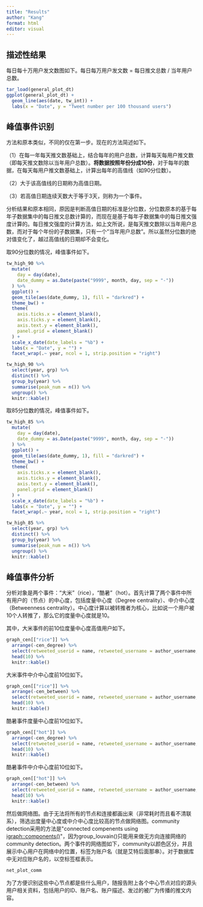 ```yaml
---
title: "Results"
author: "Kang"
format: html
editor: visual
---
```


## 描述性结果

每日每十万用户发文数图如下。每日每万用户发文数 = 每日推文总数 / 当年用户总数。

```r
tar_load(general_plot_dt)
ggplot(general_plot_dt) + 
  geom_line(aes(date, tw_int)) + 
  labs(x = "Date", y = "Tweet number per 100 thousand users")
```

## 峰值事件识别

方法和原本类似，不同的仅在第一步。现在的方法简述如下。

（1）在每一年每天推文数基础上，结合每年的用户总数，计算每天每用户推文数（即每天推文数除以当年用户总数）。**将数据按照年份分成10份**，对于每年的数据，在每天每用户推文数基础上，计算出每年的高值线（如90分位数）。

（2）大于该高值线的日期称为高值日期。

（3）若高值日期连续天数大于等于3天，则称为一个事件。

分析结果和原本相同，原因是判断高值日期的标准是分位数，分位数原本的基于每年子数据集中的每日推文总数计算的，而现在是基于每年子数据集中的每日推文强度计算的。每日推文强度的计算方法，如上文所说，是每天推文数除以当年用户总数，而对于每个年份的子数据集，只有一个"当年用户总数"。所以虽然分位数的绝对值变化了，越过高值线的日期却不会变化。

取90分位数的情况，峰值事件如下。

```r
tw_high_90 %>% 
  mutate(
    day = day(date),
    date_dummy = as.Date(paste("9999", month, day, sep = "-"))
  ) %>% 
  ggplot() + 
  geom_tile(aes(date_dummy, 1), fill = "darkred") + 
  theme_bw() +
  theme(
    axis.ticks.x = element_blank(),
    axis.ticks.y = element_blank(),
    axis.text.y = element_blank(), 
    panel.grid = element_blank()
  ) +
  scale_x_date(date_labels = "%b") + 
  labs(x = "Date", y = "") + 
  facet_wrap(.~ year, ncol = 1, strip.position = "right")

tw_high_90 %>% 
  select(year, grp) %>% 
  distinct() %>% 
  group_by(year) %>% 
  summarise(peak_num = n()) %>% 
  ungroup() %>% 
  knitr::kable()
```

取85分位数的情况，峰值事件如下。

```r
tw_high_85 %>% 
  mutate(
    day = day(date),
    date_dummy = as.Date(paste("9999", month, day, sep = "-"))
  ) %>% 
  ggplot() + 
  geom_tile(aes(date_dummy, 1), fill = "darkred") + 
  theme_bw() +
  theme(
    axis.ticks.x = element_blank(),
    axis.ticks.y = element_blank(),
    axis.text.y = element_blank(), 
    panel.grid = element_blank()
  ) +
  scale_x_date(date_labels = "%b") + 
  labs(x = "Date", y = "") + 
  facet_wrap(.~ year, ncol = 1, strip.position = "right")

tw_high_85 %>% 
  select(year, grp) %>% 
  distinct() %>% 
  group_by(year) %>% 
  summarise(peak_num = n()) %>% 
  ungroup() %>% 
  knitr::kable()
```

## 峰值事件分析

分析对象是两个事件："大米"（rice），"酷暑"（hot）。首先计算了两个事件中所有用户的（节点）的中心度，包括度量中心度（Degree centrality）、中介中心度（Betweenness centrality）。中心度计算以被转推者为核心，比如说一个用户被10个人转推了，那么它的度量中心度就是10。

其中，大米事件的前10位度量中心度高值用户如下。

```r
graph_cen[["rice"]] %>% 
  arrange(-cen_degree) %>% 
  select(retweeted_userid = name, retweeted_username = author_username, cen_degree) %>% 
  head(10) %>% 
  knitr::kable()
```

大米事件中介中心度前10位如下。

```r
graph_cen[["rice"]] %>% 
  arrange(-cen_between) %>% 
  select(retweeted_userid = name, retweeted_username = author_username, cen_between) %>% 
  head(10) %>% 
  knitr::kable()
```

酷暑事件度量中心度前10位如下。

```r
graph_cen[["hot"]] %>% 
  arrange(-cen_degree) %>% 
  select(retweeted_userid = name, retweeted_username = author_username, cen_degree) %>% 
  head(10) %>% 
  knitr::kable()
```

酷暑事件中介中心度前10位如下。

```r
graph_cen[["hot"]] %>% 
  arrange(-cen_between) %>% 
  select(retweeted_userid = name, retweeted_username = author_username, cen_between) %>% 
  head(10) %>% 
  knitr::kable()
```

然后做网络图。由于无法将所有的节点和连接都画出来（非常耗时而且看不清联系），筛选出度量中心度或中介中心度比较高的节点做网络图。community detection采用的方法是\"connected compenents using [igraph::components()](http://127.0.0.1:33663/help/library/igraph/help/components)\"，因为group_louvain()只能用来做无方向连接网络的community detection。两个事件的网络图如下，community以颜色区分，并且展示中心用户在网络中的位置，标签为账户名（就是艾特后面那串）。对于数据库中无对应账户名的，以空标签框表示。

```r
net_plot_comm
```

为了方便识别这些中心节点都是些什么用户，随报告附上各个中心节点对应的源头用户相关资料，包括用户的ID、账户名、账户描述、发过的被广为传播的推文内容。
